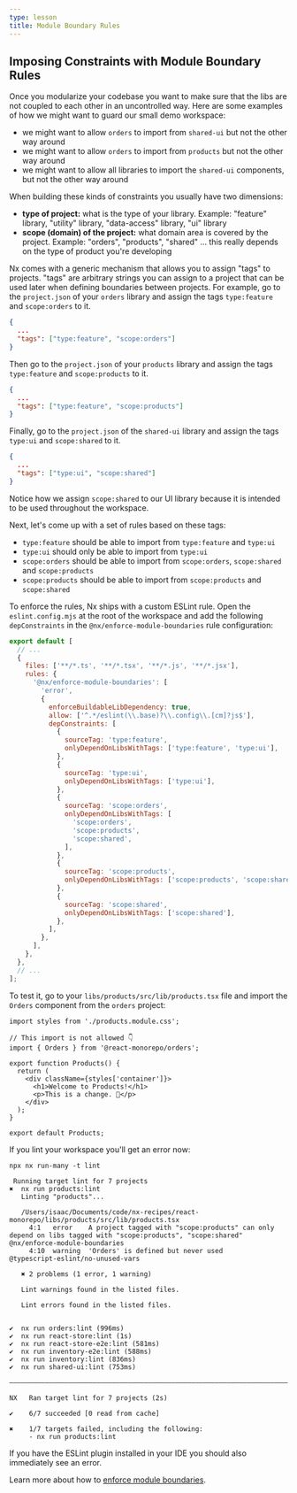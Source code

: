 ```yaml
---
type: lesson
title: Module Boundary Rules
---
```


## Imposing Constraints with Module Boundary Rules


<VideoLink link="https://youtu.be/gc4N7kxiA50?t=791"></VideoLink>

Once you modularize your codebase you want to make sure that the libs are not coupled to each other in an uncontrolled way. Here are some examples of how we might want to guard our small demo workspace:

- we might want to allow `orders` to import from `shared-ui` but not the other way around
- we might want to allow `orders` to import from `products` but not the other way around
- we might want to allow all libraries to import the `shared-ui` components, but not the other way around

When building these kinds of constraints you usually have two dimensions:

- **type of project:** what is the type of your library. Example: "feature" library, "utility" library, "data-access" library, "ui" library
- **scope (domain) of the project:** what domain area is covered by the project. Example: "orders", "products", "shared" ... this really depends on the type of product you're developing

Nx comes with a generic mechanism that allows you to assign "tags" to projects. "tags" are arbitrary strings you can assign to a project that can be used later when defining boundaries between projects. For example, go to the `project.json` of your `orders` library and assign the tags `type:feature` and `scope:orders` to it.

```json title="libs/orders/project.json"
{
  ...
  "tags": ["type:feature", "scope:orders"]
}
```

Then go to the `project.json` of your `products` library and assign the tags `type:feature` and `scope:products` to it.

```json title="libs/products/project.json"
{
  ...
  "tags": ["type:feature", "scope:products"]
}
```

Finally, go to the `project.json` of the `shared-ui` library and assign the tags `type:ui` and `scope:shared` to it.

```json title="libs/shared/ui/project.json"
{
  ...
  "tags": ["type:ui", "scope:shared"]
}
```

Notice how we assign `scope:shared` to our UI library because it is intended to be used throughout the workspace.

Next, let's come up with a set of rules based on these tags:

- `type:feature` should be able to import from `type:feature` and `type:ui`
- `type:ui` should only be able to import from `type:ui`
- `scope:orders` should be able to import from `scope:orders`, `scope:shared` and `scope:products`
- `scope:products` should be able to import from `scope:products` and `scope:shared`

To enforce the rules, Nx ships with a custom ESLint rule. Open the `eslint.config.mjs` at the root of the workspace and add the following `depConstraints` in the `@nx/enforce-module-boundaries` rule configuration:

```mjs title="eslint.config.mjs"
export default [
  // ...
  {
    files: ['**/*.ts', '**/*.tsx', '**/*.js', '**/*.jsx'],
    rules: {
      '@nx/enforce-module-boundaries': [
        'error',
        {
          enforceBuildableLibDependency: true,
          allow: ['^.*/eslint(\\.base)?\\.config\\.[cm]?js$'],
          depConstraints: [
            {
              sourceTag: 'type:feature',
              onlyDependOnLibsWithTags: ['type:feature', 'type:ui'],
            },
            {
              sourceTag: 'type:ui',
              onlyDependOnLibsWithTags: ['type:ui'],
            },
            {
              sourceTag: 'scope:orders',
              onlyDependOnLibsWithTags: [
                'scope:orders',
                'scope:products',
                'scope:shared',
              ],
            },
            {
              sourceTag: 'scope:products',
              onlyDependOnLibsWithTags: ['scope:products', 'scope:shared'],
            },
            {
              sourceTag: 'scope:shared',
              onlyDependOnLibsWithTags: ['scope:shared'],
            },
          ],
        },
      ],
    },
  },
  // ...
];
```

To test it, go to your `libs/products/src/lib/products.tsx` file and import the `Orders` component from the `orders` project:

```tsx title="libs/products/src/lib/products.tsx"
import styles from './products.module.css';

// This import is not allowed 👇
import { Orders } from '@react-monorepo/orders';

export function Products() {
  return (
    <div className={styles['container']}>
      <h1>Welcome to Products!</h1>
      <p>This is a change. 👋</p>
    </div>
  );
}

export default Products;
```

If you lint your workspace you'll get an error now:

```shell
npx nx run-many -t lint
```

```
 Running target lint for 7 projects
✖  nx run products:lint
   Linting "products"...

   /Users/isaac/Documents/code/nx-recipes/react-monorepo/libs/products/src/lib/products.tsx
     4:1   error    A project tagged with "scope:products" can only depend on libs tagged with "scope:products", "scope:shared"  @nx/enforce-module-boundaries
     4:10  warning  'Orders' is defined but never used                                                                        @typescript-eslint/no-unused-vars

   ✖ 2 problems (1 error, 1 warning)

   Lint warnings found in the listed files.

   Lint errors found in the listed files.


✔  nx run orders:lint (996ms)
✔  nx run react-store:lint (1s)
✔  nx run react-store-e2e:lint (581ms)
✔  nx run inventory-e2e:lint (588ms)
✔  nx run inventory:lint (836ms)
✔  nx run shared-ui:lint (753ms)

————————————————————————————————————————————————————————————————————————————————————————————————————————————————————————————————

NX   Ran target lint for 7 projects (2s)

✔    6/7 succeeded [0 read from cache]

✖    1/7 targets failed, including the following:
     - nx run products:lint
```

If you have the ESLint plugin installed in your IDE you should also immediately see an error.

Learn more about how to [enforce module boundaries](/features/enforce-module-boundaries).
